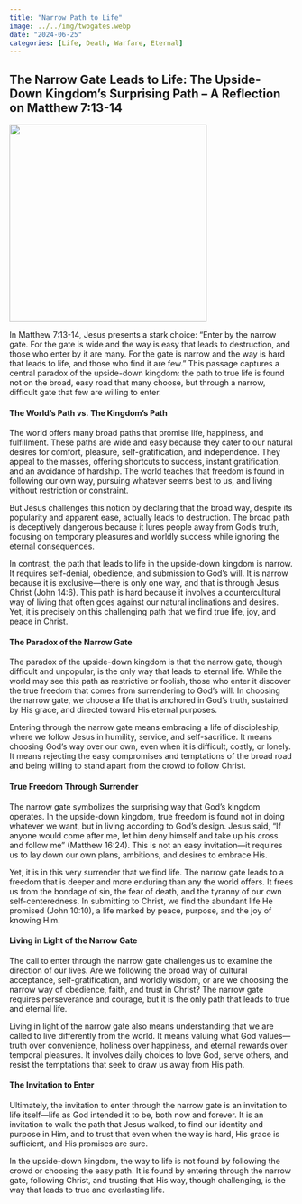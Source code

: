 ```yaml
---
title: "Narrow Path to Life"
image: ../../img/twogates.webp
date: "2024-06-25"
categories: [Life, Death, Warfare, Eternal]
---
```


## The Narrow Gate Leads to Life: The Upside-Down Kingdom’s Surprising Path – A Reflection on Matthew 7:13-14

![](../../img/twogates.webp){fig-align="center" width="350"}

In Matthew 7:13-14, Jesus presents a stark choice: “Enter by the narrow gate. For the gate is wide and the way is easy that leads to destruction, and those who enter by it are many. For the gate is narrow and the way is hard that leads to life, and those who find it are few.” This passage captures a central paradox of the upside-down kingdom: the path to true life is found not on the broad, easy road that many choose, but through a narrow, difficult gate that few are willing to enter.

#### The World’s Path vs. The Kingdom’s Path

The world offers many broad paths that promise life, happiness, and fulfillment. These paths are wide and easy because they cater to our natural desires for comfort, pleasure, self-gratification, and independence. They appeal to the masses, offering shortcuts to success, instant gratification, and an avoidance of hardship. The world teaches that freedom is found in following our own way, pursuing whatever seems best to us, and living without restriction or constraint.

But Jesus challenges this notion by declaring that the broad way, despite its popularity and apparent ease, actually leads to destruction. The broad path is deceptively dangerous because it lures people away from God’s truth, focusing on temporary pleasures and worldly success while ignoring the eternal consequences.

In contrast, the path that leads to life in the upside-down kingdom is narrow. It requires self-denial, obedience, and submission to God’s will. It is narrow because it is exclusive—there is only one way, and that is through Jesus Christ (John 14:6). This path is hard because it involves a countercultural way of living that often goes against our natural inclinations and desires. Yet, it is precisely on this challenging path that we find true life, joy, and peace in Christ.

#### The Paradox of the Narrow Gate

The paradox of the upside-down kingdom is that the narrow gate, though difficult and unpopular, is the only way that leads to eternal life. While the world may see this path as restrictive or foolish, those who enter it discover the true freedom that comes from surrendering to God’s will. In choosing the narrow gate, we choose a life that is anchored in God’s truth, sustained by His grace, and directed toward His eternal purposes.

Entering through the narrow gate means embracing a life of discipleship, where we follow Jesus in humility, service, and self-sacrifice. It means choosing God’s way over our own, even when it is difficult, costly, or lonely. It means rejecting the easy compromises and temptations of the broad road and being willing to stand apart from the crowd to follow Christ.

#### True Freedom Through Surrender

The narrow gate symbolizes the surprising way that God’s kingdom operates. In the upside-down kingdom, true freedom is found not in doing whatever we want, but in living according to God’s design. Jesus said, “If anyone would come after me, let him deny himself and take up his cross and follow me” (Matthew 16:24). This is not an easy invitation—it requires us to lay down our own plans, ambitions, and desires to embrace His.

Yet, it is in this very surrender that we find life. The narrow gate leads to a freedom that is deeper and more enduring than any the world offers. It frees us from the bondage of sin, the fear of death, and the tyranny of our own self-centeredness. In submitting to Christ, we find the abundant life He promised (John 10:10), a life marked by peace, purpose, and the joy of knowing Him.

#### Living in Light of the Narrow Gate

The call to enter through the narrow gate challenges us to examine the direction of our lives. Are we following the broad way of cultural acceptance, self-gratification, and worldly wisdom, or are we choosing the narrow way of obedience, faith, and trust in Christ? The narrow gate requires perseverance and courage, but it is the only path that leads to true and eternal life.

Living in light of the narrow gate also means understanding that we are called to live differently from the world. It means valuing what God values—truth over convenience, holiness over happiness, and eternal rewards over temporal pleasures. It involves daily choices to love God, serve others, and resist the temptations that seek to draw us away from His path.

#### The Invitation to Enter

Ultimately, the invitation to enter through the narrow gate is an invitation to life itself—life as God intended it to be, both now and forever. It is an invitation to walk the path that Jesus walked, to find our identity and purpose in Him, and to trust that even when the way is hard, His grace is sufficient, and His promises are sure.

In the upside-down kingdom, the way to life is not found by following the crowd or choosing the easy path. It is found by entering through the narrow gate, following Christ, and trusting that His way, though challenging, is the way that leads to true and everlasting life.
